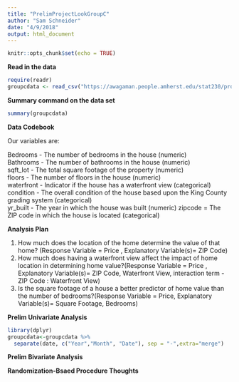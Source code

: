 ```yaml
---
title: "PrelimProjectLookGroupC"
author: "Sam Schneider"
date: "4/9/2018"
output: html_document
---
```


```r
knitr::opts_chunk$set(echo = TRUE)
```

**Read in the data**

```r
require(readr)
groupcdata <- read_csv("https://awagaman.people.amherst.edu/stat230/projectsS18/groupCdataS18.csv")

```

**Summary command on the data set**

```r
summary(groupcdata)
```

**Data Codebook**


Our variables are: 

Bedrooms - The number of bedrooms in the house (numeric)   
Bathrooms - The number of bathrooms in the house (numeric)   
sqft_lot - The total square footage of the property (numeric)  
floors - The number of floors in the house (numeric)  
waterfront - Indicator if the house has a waterfront view (categorical)  
condition - The overall condition of the house based upon the King County grading system (categorical)  
yr_built - The year in which the house was built (numeric)
zipcode = The ZIP code in which the house is located (categorical)

**Analysis Plan**  

1.	How much does the location of the home determine the value of that home? (Response Variable = Price , Explanatory Variable(s)= ZIP Code)
2.	How much does having a waterfront view affect the impact of home location in determining home value?(Response Variable = Price , Explanatory Variable(s)= ZIP Code, Waterfront View, interaction term - ZIP Code : Waterfront View)
3.	Is the square footage of a house a better predictor of home value than the number of bedrooms?(Response Variable = Price, Explanatory Variable(s)= Square Footage, Bedrooms)

**Prelim Univariate Analysis**
```r
library(dplyr)
groupcdata<-groupcdata %>% 
  separate(date, c("Year","Month", "Date"), sep = "-",extra="merge") 

```
**Prelim Bivariate Analysis**

**Randomization-Bsaed Procedure Thoughts**
